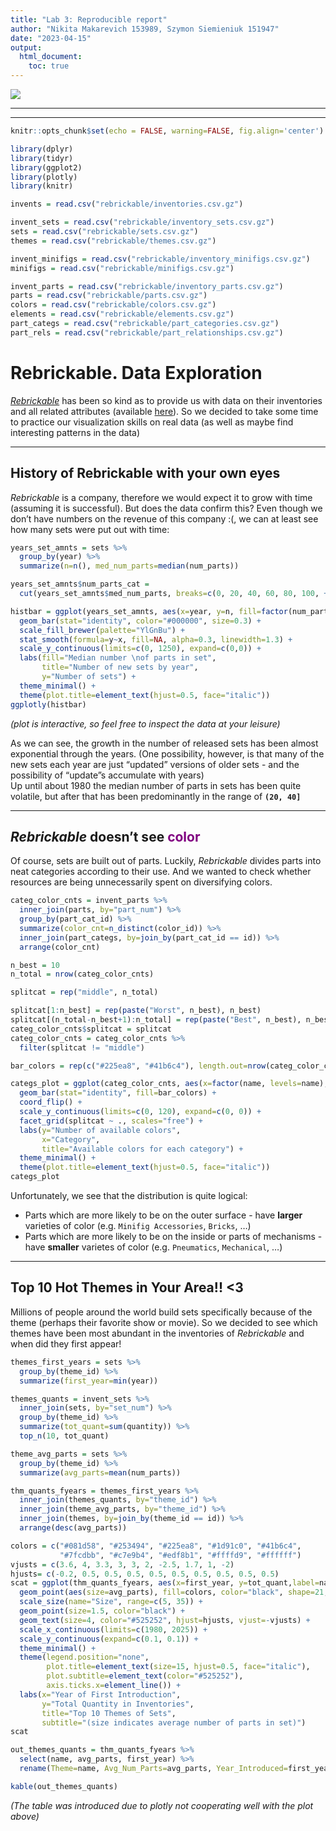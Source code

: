 ```yaml
---
title: "Lab 3: Reproducible report"
author: "Nikita Makarevich 153989, Szymon Siemieniuk 151947"
date: "2023-04-15"
output: 
  html_document:
    toc: true 
---
```


![](PP_logotyp_ANG_CMYK.jpg)

***
***

```r
knitr::opts_chunk$set(echo = FALSE, warning=FALSE, fig.align='center')

library(dplyr)
library(tidyr)
library(ggplot2)
library(plotly)
library(knitr)

invents = read.csv("rebrickable/inventories.csv.gz")

invent_sets = read.csv("rebrickable/inventory_sets.csv.gz")
sets = read.csv("rebrickable/sets.csv.gz")
themes = read.csv("rebrickable/themes.csv.gz")

invent_minifigs = read.csv("rebrickable/inventory_minifigs.csv.gz")
minifigs = read.csv("rebrickable/minifigs.csv.gz")

invent_parts = read.csv("rebrickable/inventory_parts.csv.gz")
parts = read.csv("rebrickable/parts.csv.gz")
colors = read.csv("rebrickable/colors.csv.gz")
elements = read.csv("rebrickable/elements.csv.gz")
part_categs = read.csv("rebrickable/part_categories.csv.gz")
part_rels = read.csv("rebrickable/part_relationships.csv.gz")

```

# **Rebrickable. Data Exploration**

[_Rebrickable_](https://rebrickable.com/) has been so kind as to provide us with data on their inventories and all related attributes (available [here](https://rebrickable.com/downloads/)). So we decided to take some time to practice our visualization skills on real data (as well as maybe find interesting patterns in the data)

***

## History of Rebrickable with your own eyes

_Rebrickable_ is a company, therefore we would expect it to grow with time (assuming it is successful). But does the data confirm this? Even though we don't have numbers on the revenue of this company :(, we can at least see how many sets were put out with time: 

```r
years_set_amnts = sets %>%
  group_by(year) %>%
  summarize(n=n(), med_num_parts=median(num_parts))

years_set_amnts$num_parts_cat = 
  cut(years_set_amnts$med_num_parts, breaks=c(0, 20, 40, 60, 80, 100, +Inf))

histbar = ggplot(years_set_amnts, aes(x=year, y=n, fill=factor(num_parts_cat))) +
  geom_bar(stat="identity", color="#000000", size=0.3) +
  scale_fill_brewer(palette="YlGnBu") + 
  stat_smooth(formula=y~x, fill=NA, alpha=0.3, linewidth=1.3) +
  scale_y_continuous(limits=c(0, 1250), expand=c(0,0)) +
  labs(fill="Median number \nof parts in set",
       title="Number of new sets by year",
       y="Number of sets") + 
  theme_minimal() +
  theme(plot.title=element_text(hjust=0.5, face="italic"))
ggplotly(histbar)
```
*(plot is interactive, so feel free to inspect the data at your leisure)*

As we can see, the growth in the number of released sets has been almost exponential through the years. (One possibility, however, is that many of the new sets each year are just "updated" versions of older sets - and the possibility of "update"s accumulate with years) <br />Up until about 1980 the median number of parts in sets has been quite volatile, but after that has been predominantly in the range of **`(20, 40]`**

***

## *Rebrickable* doesn't see <span style="color: purple;">color</span>

Of course, sets are built out of parts. Luckily, *Rebrickable* divides parts into neat categories according to their use. And we wanted to check whether resources are being unnecessarily spent on diversifying colors.

```r
categ_color_cnts = invent_parts %>%
  inner_join(parts, by="part_num") %>%
  group_by(part_cat_id) %>%
  summarize(color_cnt=n_distinct(color_id)) %>%
  inner_join(part_categs, by=join_by(part_cat_id == id)) %>%
  arrange(color_cnt)

n_best = 10
n_total = nrow(categ_color_cnts)

splitcat = rep("middle", n_total)

splitcat[1:n_best] = rep(paste("Worst", n_best), n_best)
splitcat[(n_total-n_best+1):n_total] = rep(paste("Best", n_best), n_best)
categ_color_cnts$splitcat = splitcat
categ_color_cnts = categ_color_cnts %>%
  filter(splitcat != "middle")

bar_colors = rep(c("#225ea8", "#41b6c4"), length.out=nrow(categ_color_cnts))

categs_plot = ggplot(categ_color_cnts, aes(x=factor(name, levels=name), y=color_cnt)) +
  geom_bar(stat="identity", fill=bar_colors) +
  coord_flip() +
  scale_y_continuous(limits=c(0, 120), expand=c(0, 0)) +
  facet_grid(splitcat ~ ., scales="free") +
  labs(y="Number of available colors",
       x="Category",
       title="Available colors for each category") +
  theme_minimal() +
  theme(plot.title=element_text(hjust=0.5, face="italic"))
categs_plot
```

Unfortunately, we see that the distribution is quite logical:

* Parts which are more likely to be on the outer surface - have **larger** varieties of color (e.g. `Minifig Accessories`, `Bricks`, ...)
* Parts which are more likely to be on the inside or parts of mechanisms - have **smaller** varietes of color (e.g. `Pneumatics`, `Mechanical`, ...)

***

## Top 10 Hot Themes in Your Area!! <3

Millions of people around the world build sets specifically because of the theme (perhaps their favorite show or movie). So we decided to see which themes have been most abundant in the inventories of *Rebrickable* and when did they first appear!

```r
themes_first_years = sets %>%
  group_by(theme_id) %>%
  summarize(first_year=min(year))

themes_quants = invent_sets %>%
  inner_join(sets, by="set_num") %>%
  group_by(theme_id) %>%
  summarize(tot_quant=sum(quantity)) %>%
  top_n(10, tot_quant)

theme_avg_parts = sets %>%
  group_by(theme_id) %>%
  summarize(avg_parts=mean(num_parts))

thm_quants_fyears = themes_first_years %>%
  inner_join(themes_quants, by="theme_id") %>%
  inner_join(theme_avg_parts, by="theme_id") %>%
  inner_join(themes, by=join_by(theme_id == id)) %>%
  arrange(desc(avg_parts))

colors = c("#081d58", "#253494", "#225ea8", "#1d91c0", "#41b6c4",
           "#7fcdbb", "#c7e9b4", "#edf8b1", "#ffffd9", "#ffffff")
vjusts = c(3.6, 4, 3.3, 3, 3, 2, -2.5, 1.7, 1, -2)
hjusts= c(-0.2, 0.5, 0.5, 0.5, 0.5, 0.5, 0.5, 0.5, 0.5, 0.5)
scat = ggplot(thm_quants_fyears, aes(x=first_year, y=tot_quant,label=name)) +
  geom_point(aes(size=avg_parts), fill=colors, color="black", shape=21, alpha=0.7) +
  scale_size(name="Size", range=c(5, 35)) +
  geom_point(size=1.5, color="black") +
  geom_text(size=4, color="#525252", hjust=hjusts, vjust=-vjusts) +
  scale_x_continuous(limits=c(1980, 2025)) +
  scale_y_continuous(expand=c(0.1, 0.1)) +
  theme_minimal() +
  theme(legend.position="none", 
        plot.title=element_text(size=15, hjust=0.5, face="italic"),
        plot.subtitle=element_text(color="#525252"),
        axis.ticks.x=element_line()) +
  labs(x="Year of First Introduction",
       y="Total Quantity in Inventories",
       title="Top 10 Themes of Sets",
       subtitle="(size indicates average number of parts in set)")
scat
```

```r
out_themes_quants = thm_quants_fyears %>%
  select(name, avg_parts, first_year) %>%
  rename(Theme=name, Avg_Num_Parts=avg_parts, Year_Introduced=first_year)

kable(out_themes_quants)
```

*(The table was introduced due to plotly not cooperating well with the plot above)*